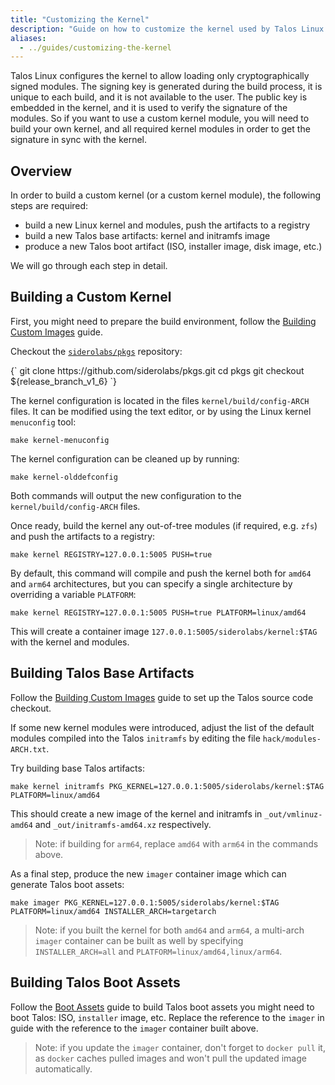 ```yaml
---
title: "Customizing the Kernel"
description: "Guide on how to customize the kernel used by Talos Linux."
aliases:
  - ../guides/customizing-the-kernel
---
```



Talos Linux configures the kernel to allow loading only cryptographically signed modules.
The signing key is generated during the build process, it is unique to each build, and it is not available to the user.
The public key is embedded in the kernel, and it is used to verify the signature of the modules.
So if you want to use a custom kernel module, you will need to build your own kernel, and all required kernel modules in order to get the signature in sync with the kernel.

## Overview

In order to build a custom kernel (or a custom kernel module), the following steps are required:

- build a new Linux kernel and modules, push the artifacts to a registry
- build a new Talos base artifacts: kernel and initramfs image
- produce a new Talos boot artifact (ISO, installer image, disk image, etc.)

We will go through each step in detail.

## Building a Custom Kernel

First, you might need to prepare the build environment, follow the [Building Custom Images](./building-images) guide.

Checkout the [`siderolabs/pkgs`](https://github.com/siderolabs/pkgs) repository:

<CodeBlock lang="sh">
{`
git clone https://github.com/siderolabs/pkgs.git
cd pkgs
git checkout ${release_branch_v1_6}
`}
</CodeBlock>

The kernel configuration is located in the files `kernel/build/config-ARCH` files.
It can be modified using the text editor, or by using the Linux kernel `menuconfig` tool:

```shell
make kernel-menuconfig
```

The kernel configuration can be cleaned up by running:

```shell
make kernel-olddefconfig
```

Both commands will output the new configuration to the `kernel/build/config-ARCH` files.

Once ready, build the kernel any out-of-tree modules (if required, e.g. `zfs`) and push the artifacts to a registry:

```shell
make kernel REGISTRY=127.0.0.1:5005 PUSH=true
```

By default, this command will compile and push the kernel both for `amd64` and `arm64` architectures, but you can specify a single architecture by overriding
a variable `PLATFORM`:

```shell
make kernel REGISTRY=127.0.0.1:5005 PUSH=true PLATFORM=linux/amd64
```

This will create a container image `127.0.0.1:5005/siderolabs/kernel:$TAG` with the kernel and modules.

## Building Talos Base Artifacts

Follow the [Building Custom Images](./building-images) guide to set up the Talos source code checkout.

If some new kernel modules were introduced, adjust the list of the default modules compiled into the Talos `initramfs` by
editing the file `hack/modules-ARCH.txt`.

Try building base Talos artifacts:

```shell
make kernel initramfs PKG_KERNEL=127.0.0.1:5005/siderolabs/kernel:$TAG PLATFORM=linux/amd64
```

This should create a new image of the kernel and initramfs in `_out/vmlinuz-amd64` and `_out/initramfs-amd64.xz` respectively.

> Note: if building for `arm64`, replace `amd64` with `arm64` in the commands above.

As a final step, produce the new `imager` container image which can generate Talos boot assets:

```shell
make imager PKG_KERNEL=127.0.0.1:5005/siderolabs/kernel:$TAG PLATFORM=linux/amd64 INSTALLER_ARCH=targetarch
```

> Note: if you built the kernel for both `amd64` and `arm64`, a multi-arch `imager` container can be built as well by specifying `INSTALLER_ARCH=all` and `PLATFORM=linux/amd64,linux/arm64`.

## Building Talos Boot Assets

Follow the [Boot Assets](../../platform-specific-installations/boot-assets) guide to build Talos boot assets you might need to boot Talos: ISO, `installer` image, etc.
Replace the reference to the `imager` in guide with the reference to the `imager` container built above.

> Note: if you update the `imager` container, don't forget to `docker pull` it, as `docker` caches pulled images and won't pull the updated image automatically.
